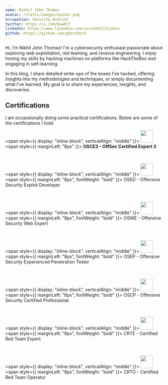 ```yaml
---
name: Nikhil John Thomas
avatar: /static/images/avatar.png
occupation: Security Analyst
twitter: https://x.com/0xw0lf
linkedin: https://www.linkedin.com/in/nikhil21john/
github: https://github.com/ghostbyt3
---
```


Hi, I’m Nikhil John Thomas! I'm a cybersecurity enthusiast passionate about exploring web exploitation, red teaming, and reverse engineering. I enjoy honing my skills by hacking machines on platforms like HackTheBox and engaging in self-learning.

In this blog, I share detailed write-ups of the boxes I’ve hacked, offering insights into my methodologies and techniques, or simply documenting what I’ve learned. My goal is to share my experiences, insights, and discoveries.

## Certifications

I am occassionally doing some practical certifications. Below are some of the certifications I hold:

<span style={{ display: "inline-block", verticalAlign: "middle" }}>
  <img src="https://api.accredible.com/v1/frontend/credential_website_embed_image/badge/101530018" width="40" height="40" />
</span>
<span style={{ marginLeft: "8px" }}>
  <strong>OSCE3 - OffSec Certified Expert 3</strong>
</span>

<br />

<span style={{ display: "inline-block", verticalAlign: "middle" }}>
  <img src="https://api.accredible.com/v1/frontend/credential_website_embed_image/badge/101146076" width="40" height="40" />
</span>
<span style={{ marginLeft: "8px", fontWeight: "bold" }}>
  OSED - Offensive Security Exploit Developer
</span>

<br />

<span style={{ display: "inline-block", verticalAlign: "middle" }}>
  <img src="https://api.accredible.com/v1/frontend/credential_website_embed_image/badge/89011777" width="40" height="40" />
</span>
<span style={{ marginLeft: "8px", fontWeight: "bold" }}>
  OSWE - Offensive Security Web Expert
</span>

<br />

<span style={{ display: "inline-block", verticalAlign: "middle" }}>
  <img src="https://api.accredible.com/v1/frontend/credential_website_embed_image/badge/49306127" width="40" height="40" />
</span>
<span style={{ marginLeft: "8px", fontWeight: "bold" }}>
  OSEP - Offensive Security Experienced Penetration Tester
</span>

<br />

<span style={{ display: "inline-block", verticalAlign: "middle" }}>
  <img src="https://api.accredible.com/v1/frontend/credential_website_embed_image/badge/50388807" width="40" height="40" />
</span>
<span style={{ marginLeft: "8px", fontWeight: "bold" }}>
  OSCP - Offensive Security Certified Professional
</span>

<br />

<span style={{ display: "inline-block", verticalAlign: "middle" }}>
  <img src="https://api.accredible.com/v1/frontend/credential_website_embed_image/certificate/63829711" width="40" height="40" />
</span>
<span style={{ marginLeft: "8px", fontWeight: "bold" }}>
  CRTE - Certified Red Team Expert
</span>

<br />

<span style={{ display: "inline-block", verticalAlign: "middle" }}>
  <img src="https://api.eu.badgr.io/public/assertions/D8GNmjNTQ92CrBZx4Me2tg/image" width="40" height="40" />
</span>
<span style={{ marginLeft: "8px", fontWeight: "bold" }}>
  CRTO - Certified Red Team Operator
</span>
